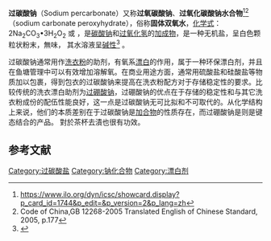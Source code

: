 {{Refimprove|time=2018-11-10T15:58:10+00:00}}
{{Chembox
| ImageFile = Sodium_percarbonate.svg<!--there is a file sodium percarbonate.png which is incorrect so I changed the file name to prevent it dispalying-->
| ImageSize = 250px
| NameEn = Sodium percarbonate
| IUPACName = sodium carbonate—hydrogen peroxide (2/3)
| SystematicName = 
| OtherNames = 过氧碳酸钠
| Section1 = {{Chembox Identifiers
| Abbreviations = 
| CASNo = 15630-89-4
| EINECS = 239-707-6
| EINECSCASNO = 
| PubChem = 159762
| SMILES = 
| InChI = 
| RTECS = 
| MeSHName =
| ChEBI =
| KEGG = 
| ATCCode_prefix = 
| ATCCode_suffix = 
| ATC_Supplemental =}}
| Section2 = {{Chembox Properties
| Formula = 2Na<sub>2</sub>CO<sub>3</sub>•3H<sub>2</sub>O<sub>2</sub>
| MolarMass = 157.0104
| Appearance = 
| Density = 
| MeltingPt = 
| Melting_notes = 
| BoilingPt = 
| Boiling_notes = 
| Solubility = 150 g/l
| SolubleOther = 
| Solvent = 
| LogP = 
| VaporPressure = 
| HenryConstant = 
| AtmosphericOHRateConstant = 
| pKa = 
| pKb = }}
| Section7 = {{Chembox Hazards
| EUClass = 
| EUIndex = 
| MainHazards = 
| NFPA-H = 
| NFPA-F = 
| NFPA-R = 
| NFPA-O = 
| RPhrases = {{R5}}-{{R8}}-{{R22}}-{{R36}}
| SPhrases = {{S26}}-{{S39}}
| RSPhrases = 
| FlashPt = 
| Autoignition = 
| ExploLimits = 
| PEL = }}
| Section8 = {{Chembox Related
| OtherAnions = 
| OtherCations = 
| OtherFunctn = 
| Function = 
| OtherCpds = [[过硼酸钠|过硼酸钠]]<br/>[[过硫酸钠|过硫酸钠]]<br/>[[双氧水|双氧水]]}}
}}
'''过碳酸钠'''（Sodium percarbonate）又称'''过氧碳酸钠'''、'''过氧化碳酸钠水合物'''<ref>https://www.ilo.org/dyn/icsc/showcard.display?p_card_id=1744&p_edit=&p_version=2&p_lang=zh</ref><ref>Code of China,GB 12268-2005 Translated English of Chinese Standard, 2005, p.177</ref>（sodium carbonate peroxyhydrate），俗称'''固体双氧水'''，[[化学式|化学式]]：2Na<sub>2</sub>CO<sub>3</sub>•3H<sub>2</sub>O<sub>2</sub> 或 {{chem|Na|2|H|3|CO|6}}{{unicode|}}，是[[碳酸钠|碳酸钠]]和[[过氧化氢|过氧化氢]]的[[加成物|加成物]]，是一种无机盐，呈白色颗粒状粉末，無味， 其水溶液呈[[碱性|碱性]]<ref name = "Jones">{{cite book | author = Craig W. Jones | title = Applications of hydrogen peroxide and its derivatives | year = 1999 | publisher = [[英国皇家化学学会|英国皇家化学学会]] | isbn = 0-85404-536-8}}</ref> 。

过碳酸钠通常用作[[洗衣粉|洗衣粉]]的助剂，有氧系[[漂白|漂白]]的作用，属于一种环保漂白剂，并且在鱼塘管理中可以有效增加溶解氧。在商业用途方面，通常用硫酸盐和硅酸盐等物质加以包裹，得到包衣的过碳酸钠来提高在洗衣粉配方对于存储稳定性的要求。比较传统的洗衣漂白助剂为[[过硼酸钠|过硼酸钠]]，过硼酸钠的优点在于存储的稳定性和与其它洗衣粉成份的配伍性能良好，这一点是过碳酸钠无可比拟和不可取代的。从化学结构上来说，他们的本质差别在于过碳酸钠是[[加合物|加合物]]的性质存在，而过硼酸钠是则是键态结合的产品。 對於茶杯去漬也很有功效。

==参考文献==
{{reflist}}
{{钠化合物}}
{{碳酸盐}}

[[Category:过碳酸盐|Category:过碳酸盐]]
[[Category:钠化合物|Category:钠化合物]]
[[Category:漂白剂|Category:漂白剂]]